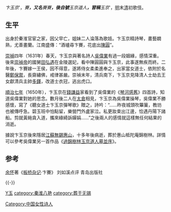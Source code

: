 ''卞玉京'''，''賽'''，又名'''賽賽'''，後自號'''玉京道人'''，習稱'''玉京'''，[[明|明]]末[[清|清]]初歌伎。

==生平==
出身於秦淮官宦之家，因父早亡，姐妹二人淪落為歌妓。卞玉京精詩琴，畫藝嫺熟，尤善畫蘭。江南盛傳：“酒壚尋卞賽，花底出[[陳圓圓|陳圓]]”。

[[崇禎|崇禎]]四年（1631年）春天，卞玉京與著名詩人[[吳偉業|吳偉業]]有過一段姻緣，感情深重。後來[[崇禎帝|崇禎帝]]的國舅[[田弘遇|田弘遇]]在金陵選妃，看中陳圓圓與卞玉京，此事遂無疾而終。二年後，卞賽嫁一王侯，因不得意，遂將侍女柔柔進奉之，出家當女道士，依附於名醫[[鄭保禦|鄭保禦]]，長齋繡佛，戒律甚嚴。崇禎末年，清兵南下，卞玉京見降清人士劫去王女獻清兵主帥[[多鐸|多鐸]]，改道士衣冠，逃出虎口。

[[順治七年|順治七年]]（1650年），卞玉京在[[錢謙益|錢謙益]]家看到了吳偉業的《[[琴河感舊|琴河感舊]]》四首詩，知道吳偉業對她的思念。數月後二人在[[太倉|太倉]]相見，卞玉京為吳偉業操琴，吳偉業不勝感懷，寫了《聽女道士卞玉京彈琴歌》贈之，詩吟：“……昨夜城頭吹篳篥，教坊也被傳呼急。碧玉班中怕點留，樂營門外盧家泣。私更妝束出江邊，恰遇丹陽下諸船。剪就黃絁貪入道，攜來綠綺訴嬋娟……”之後兩人的感情就這樣無任何結果的消逝。

據說卞玉京後來隱居[[江蘇|江蘇]][[無錫|無錫]][[惠山|惠山]]，十多年後病逝，葬於惠山柢陀庵錦樹林。詳情可以參考吳偉業另一首作品《[[過錦樹林玉京道人墓並序|過錦樹林玉京道人墓並序]]》。

==参考==
[[余怀|余怀]]著《[[板桥杂记|板桥杂记]]·卞賽》 刘如溪点评 青岛出版社
{{wikisource|琴河感舊}}
{{wikisource|聽女道士卞玉京彈琴歌}}
{{wikisource|過錦樹林玉京道人墓並序}}

{{-}}
{{並稱|[[秦淮八艷|秦淮八艷]]|[[馬湘蘭|馬湘蘭]] - '''卞玉京''' - [[李香君|李香君]] - [[柳如是|柳如是]] - [[董小宛|董小宛]] - [[顧橫波|顧橫波]] - [[寇白門|寇白門]] - [[陳圓圓|陳圓圓]]}}

{{Authority control}}

{{DEFAULTSORT:B}}
[[category:卞姓|Y玉]]
[[category:秦淮八艳|category:秦淮八艳]]
[[Category:中国女性诗人|Category:中国女性诗人]]
[[category:葬于无锡|category:葬于无锡]]